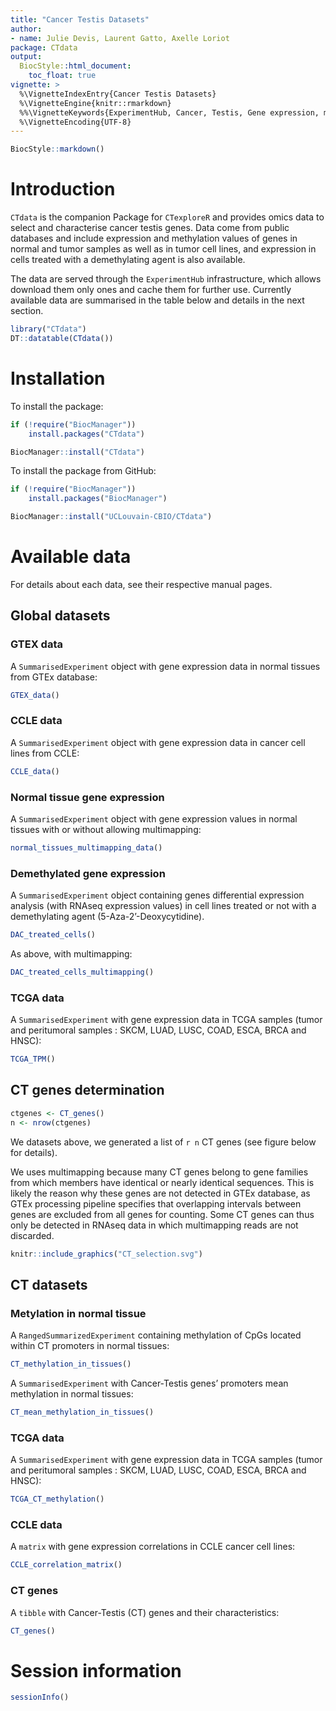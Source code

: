 ```yaml
---
title: "Cancer Testis Datasets"
author:
- name: Julie Devis, Laurent Gatto, Axelle Loriot
package: CTdata
output:
  BiocStyle::html_document:
    toc_float: true
vignette: >
  %\VignetteIndexEntry{Cancer Testis Datasets}
  %\VignetteEngine{knitr::rmarkdown}
  %%\VignetteKeywords{ExperimentHub, Cancer, Testis, Gene expression, methylation, Homo sapiens}
  %\VignetteEncoding{UTF-8}
---
```


```r
BiocStyle::markdown()
```

# Introduction

`CTdata` is the companion Package for `CTexploreR` and provides omics
data to select and characterise cancer testis genes. Data come from
public databases and include expression and methylation values of
genes in normal and tumor samples as well as in tumor cell lines, and
expression in cells treated with a demethylating agent is also
available.

The data are served through the `ExperimentHub` infrastructure, which
allows download them only ones and cache them for further
use. Currently available data are summarised in the table below and
details in the next section.

```r
library("CTdata")
DT::datatable(CTdata())
```

# Installation

To install the package:

```r
if (!require("BiocManager"))
    install.packages("CTdata")

BiocManager::install("CTdata")
```

To install the package from GitHub:

```r
if (!require("BiocManager"))
    install.packages("BiocManager")

BiocManager::install("UCLouvain-CBIO/CTdata")
```

# Available data

For details about each data, see their respective manual pages.

## Global datasets

### GTEX data

A `SummarisedExperiment` object with gene expression data in normal
tissues from GTEx database:

```r
GTEX_data()
```

### CCLE data

A `SummarisedExperiment` object with gene expression data in cancer
cell lines from CCLE:

```r
CCLE_data()
```


### Normal tissue gene expression

A `SummarisedExperiment` object with gene expression values in normal
tissues with or without allowing multimapping:

```r
normal_tissues_multimapping_data()
```

### Demethylated gene expression

A `SummarisedExperiment` object containing genes differential
expression analysis (with RNAseq expression values) in cell lines
treated or not with a demethylating agent (5-Aza-2'-Deoxycytidine).

```r
DAC_treated_cells()
```

As above, with multimapping:

```r
DAC_treated_cells_multimapping()
```

### TCGA data

A `SummarisedExperiment` with gene expression data in TCGA samples
(tumor and peritumoral samples : SKCM, LUAD, LUSC, COAD, ESCA, BRCA and HNSC):

```r
TCGA_TPM()
```

## CT genes determination

```r
ctgenes <- CT_genes()
n <- nrow(ctgenes)
```


We datasets above, we generated a list of `r n` CT genes (see figure
below for details).

We uses multimapping because many CT genes belong to gene families
from which members have identical or nearly identical sequences. This
is likely the reason why these genes are not detected in GTEx
database, as GTEx processing pipeline specifies that overlapping
intervals between genes are excluded from all genes for counting. Some
CT genes can thus only be detected in RNAseq data in which
multimapping reads are not discarded.

```r
knitr::include_graphics("CT_selection.svg")
```


## CT datasets

### Metylation in normal tissue

A `RangedSummarizedExperiment` containing methylation of CpGs located
within CT promoters in normal tissues:

```r
CT_methylation_in_tissues()
```

A `SummarisedExperiment` with Cancer-Testis genes' promoters mean
methylation in normal tissues:

```r
CT_mean_methylation_in_tissues()
```

### TCGA data

A `SummarisedExperiment` with gene expression data in TCGA samples
(tumor and peritumoral samples : SKCM, LUAD, LUSC, COAD, ESCA, BRCA and HNSC):


```r
TCGA_CT_methylation()
```

### CCLE data

A `matrix` with gene expression correlations in CCLE cancer cell lines:

```r
CCLE_correlation_matrix()
```


### CT genes

A `tibble` with Cancer-Testis (CT) genes and their characteristics:

```r
CT_genes()
```



# Session information {-}

```r
sessionInfo()
```
